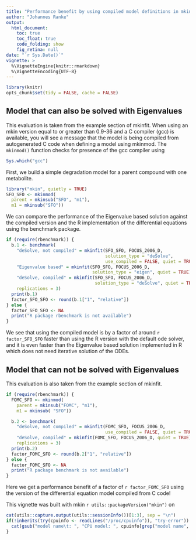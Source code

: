---
title: "Performance benefit by using compiled model definitions in mkin"
author: "Johannes Ranke"
output:
  html_document:
    toc: true
    toc_float: true
    code_folding: show
    fig_retina: null
date: "`r Sys.Date()`"
vignette: >
  %\VignetteEngine{knitr::rmarkdown}
  %\VignetteEncoding{UTF-8}
---

```{r, include = FALSE}
library(knitr)
opts_chunk$set(tidy = FALSE, cache = FALSE)
```

## Model that can also be solved with Eigenvalues

This evaluation is taken from the example section of mkinfit. When using an mkin version
equal to or greater than 0.9-36 and a C compiler (gcc) is available, you will see
a message that the model is being compiled from autogenerated C code when
defining a model using mkinmod. The `mkinmod()` function checks for presence of
the gcc compiler using

```{r check_gcc}
Sys.which("gcc")
```
First, we build a simple degradation model for a parent compound with one metabolite.

```{r create_SFO_SFO}
library("mkin", quietly = TRUE)
SFO_SFO <- mkinmod(
  parent = mkinsub("SFO", "m1"),
  m1 = mkinsub("SFO"))
```

We can compare the performance of the Eigenvalue based solution against the
compiled version and the R implementation of the differential equations using
the benchmark package.


```{r benchmark_SFO_SFO, fig.height = 3}
if (require(rbenchmark)) {
  b.1 <- benchmark(
    "deSolve, not compiled" = mkinfit(SFO_SFO, FOCUS_2006_D,
                                      solution_type = "deSolve",
                                      use_compiled = FALSE, quiet = TRUE),
    "Eigenvalue based" = mkinfit(SFO_SFO, FOCUS_2006_D,
                                 solution_type = "eigen", quiet = TRUE),
    "deSolve, compiled" = mkinfit(SFO_SFO, FOCUS_2006_D,
                                  solution_type = "deSolve", quiet = TRUE),
    replications = 3)
  print(b.1)
  factor_SFO_SFO <- round(b.1["1", "relative"])
} else {
  factor_SFO_SFO <- NA
  print("R package rbenchmark is not available")
}
```

We see that using the compiled model is by a factor of around
`r factor_SFO_SFO`
faster than using the R version with the default ode solver, and it is even
faster than the Eigenvalue based solution implemented in R which does not need
iterative solution of the ODEs.


## Model that can not be solved with Eigenvalues

This evaluation is also taken from the example section of mkinfit.

```{r benchmark_FOMC_SFO, fig.height = 3}
if (require(rbenchmark)) {
  FOMC_SFO <- mkinmod(
    parent = mkinsub("FOMC", "m1"),
    m1 = mkinsub( "SFO"))

  b.2 <- benchmark(
    "deSolve, not compiled" = mkinfit(FOMC_SFO, FOCUS_2006_D,
                                      use_compiled = FALSE, quiet = TRUE),
    "deSolve, compiled" = mkinfit(FOMC_SFO, FOCUS_2006_D, quiet = TRUE),
    replications = 3)
  print(b.2)
  factor_FOMC_SFO <- round(b.2["1", "relative"])
} else {
  factor_FOMC_SFO <- NA
  print("R package benchmark is not available")
}
```

Here we get a performance benefit of a factor of
`r factor_FOMC_SFO`
using the version of the differential equation model compiled from C code!

This vignette was built with mkin `r utils::packageVersion("mkin")` on

```{r sessionInfo, echo = FALSE}
cat(utils::capture.output(utils::sessionInfo())[1:3], sep = "\n")
if(!inherits(try(cpuinfo <- readLines("/proc/cpuinfo")), "try-error")) {
  cat(gsub("model name\t: ", "CPU model: ", cpuinfo[grep("model name", cpuinfo)[1]]))
}
```
